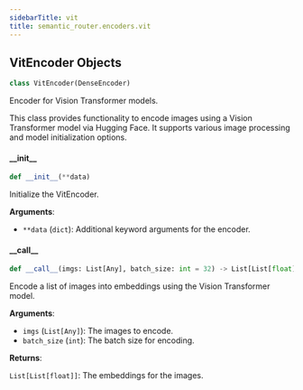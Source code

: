 ```yaml
---
sidebarTitle: vit
title: semantic_router.encoders.vit
---
```


## VitEncoder Objects

```python
class VitEncoder(DenseEncoder)
```

Encoder for Vision Transformer models.

This class provides functionality to encode images using a Vision Transformer
model via Hugging Face. It supports various image processing and model initialization
options.

#### \_\_init\_\_

```python
def __init__(**data)
```

Initialize the VitEncoder.

**Arguments**:

- `**data` (`dict`): Additional keyword arguments for the encoder.

#### \_\_call\_\_

```python
def __call__(imgs: List[Any], batch_size: int = 32) -> List[List[float]]
```

Encode a list of images into embeddings using the Vision Transformer model.

**Arguments**:

- `imgs` (`List[Any]`): The images to encode.
- `batch_size` (`int`): The batch size for encoding.

**Returns**:

`List[List[float]]`: The embeddings for the images.

